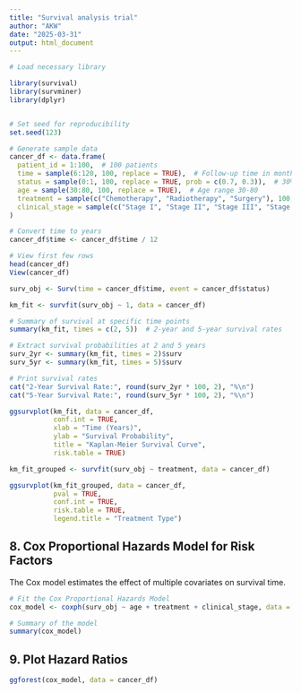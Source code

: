 ```yaml
---
title: "Survival analysis trial"
author: "AKW"
date: "2025-03-31"
output: html_document
---
```


```r
# Load necessary library

library(survival)
library(survminer)
library(dplyr)


# Set seed for reproducibility
set.seed(123)

# Generate sample data
cancer_df <- data.frame(
  patient_id = 1:100,  # 100 patients
  time = sample(6:120, 100, replace = TRUE),  # Follow-up time in months
  status = sample(0:1, 100, replace = TRUE, prob = c(0.7, 0.3)),  # 30% deceased
  age = sample(30:80, 100, replace = TRUE),  # Age range 30-80
  treatment = sample(c("Chemotherapy", "Radiotherapy", "Surgery"), 100, replace = TRUE),
  clinical_stage = sample(c("Stage I", "Stage II", "Stage III", "Stage IV"), 100, replace = TRUE)
)

# Convert time to years
cancer_df$time <- cancer_df$time / 12  

# View first few rows
head(cancer_df)
View(cancer_df)


```

```r

surv_obj <- Surv(time = cancer_df$time, event = cancer_df$status)

km_fit <- survfit(surv_obj ~ 1, data = cancer_df)

# Summary of survival at specific time points
summary(km_fit, times = c(2, 5))  # 2-year and 5-year survival rates

```
```r
# Extract survival probabilities at 2 and 5 years
surv_2yr <- summary(km_fit, times = 2)$surv
surv_5yr <- summary(km_fit, times = 5)$surv

# Print survival rates
cat("2-Year Survival Rate:", round(surv_2yr * 100, 2), "%\n")
cat("5-Year Survival Rate:", round(surv_5yr * 100, 2), "%\n")


```
```r
ggsurvplot(km_fit, data = cancer_df,
           conf.int = TRUE, 
           xlab = "Time (Years)", 
           ylab = "Survival Probability",
           title = "Kaplan-Meier Survival Curve",
           risk.table = TRUE)
```
```r
km_fit_grouped <- survfit(surv_obj ~ treatment, data = cancer_df)

ggsurvplot(km_fit_grouped, data = cancer_df, 
           pval = TRUE, 
           conf.int = TRUE, 
           risk.table = TRUE,
           legend.title = "Treatment Type")


```
## **8. Cox Proportional Hazards Model for Risk Factors**
The Cox model estimates the effect of multiple covariates on survival time.

```r
# Fit the Cox Proportional Hazards Model
cox_model <- coxph(surv_obj ~ age + treatment + clinical_stage, data = cancer_df)

# Summary of the model
summary(cox_model)
```


## **9. Plot Hazard Ratios**
```r
ggforest(cox_model, data = cancer_df)
```



